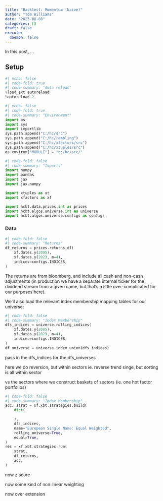 ```yaml
---
title: "Backtest: Momentum (Naive)"
author: "Tom Williams"
date: "2023-08-08"
categories: []
draft: false
execute:
  daemon: false
---
```


In this post, ...

## Setup

```python
#| echo: false
#| code-fold: true
#| code-summary: "Auto reload"
%load_ext autoreload
%autoreload 2
```

```python
#| echo: false
#| code-fold: true
#| code-summary: "Environment"
import os
import sys
import importlib
sys.path.append("C:/hc/src")
sys.path.append("C:/hc/rambling")
sys.path.append("C:/hc/xfactors/src")
sys.path.append("C:/hc/xtuples/src")
os.environ["MODULE"] = "c:/hc/src/"
```

```python
#| code-fold: false
#| code-summary: "Imports"
import numpy
import pandas
import jax
import jax.numpy

import xtuples as xt
import xfactors as xf

import hcbt.data.prices.int as prices
import hcbt.algos.universe.int as universe
import hcbt.algos.universe.configs as configs
```

### Data


```python
#| code-fold: false
#| code-summary: "Returns"
df_returns = prices.returns_df(
    xf.dates.y(2005),
    xf.dates.y(2023, m=4),
    indices=configs.INDICES,
) 
```

The returns are from bloomberg, and include all cash and non-cash adjustments (in production we have a separate internal ticker for the dividend stream from a given name, but that's a little over-complicated for our purposes here).

We'll also load the relevant index membership mapping tables for our universe:

```python
#| code-fold: false
#| code-summary: "Index Membership"
dfs_indices = universe.rolling_indices(
    xf.dates.y(2005),
    xf.dates.y(2023, m=4),
    indices=configs.INDICES,
)
df_universe = universe.index_union(dfs_indices)
```

pass in the dfs_indices for the dfs_universes




here we do reversion, but within sectors
ie. reverse trend singe, but sorting is all within sector


vs the sectors where we construct baskets of sectors (ie. one hot factor portfolios)



```python
#| code-fold: false
#| code-summary: "Index Membership"
acc, strat = xf.xbt.strategies.build(
    dict(

    ),
    dfs_indices,
    name="European Single Name: Equal Weighted",
    rolling_universe=True,
    equal=True,
)
res = xf.xbt.strategies.run(
    strat,
    df_returns,
    acc,
)
```


now z score




now some kind of non linear weighting




now over extension
